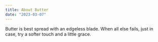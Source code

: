 ```yaml
---
title: About Butter
date: "2023-03-07"
---
```


<Box>
    Butter is best spread with an edgeless blade.  
    When all else fails, just in case,  
    try a softer touch  
    and a little grace.  
</Box>
